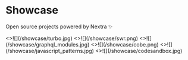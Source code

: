 <h1 className='text-center mt-10 mb-4 text-[2.5rem] font-bold tracking-tight'>Showcase</h1>

<p className="text-center mb-12 text-lg">Open source projects powered by Nextra ✨</p>


<div>
  <Cards num={3}>
    <Card
      image
      arrow
      title="Turbo"
      target="_blank"
      href="https://turbo.build">
      <>![](/showcase/turbo.jpg)</>
    </Card>
    <Card
      image
      arrow
      title="SWR"
      target="_blank"
      href="https://swr.vercel.app">
      <>![](/showcase/swr.png)</>
    </Card>
    <Card
      image
      arrow
      title="GraphQL Modules"
      target="_blank"
      href="https://the-guild.dev/graphql/modules">
      <>![](/showcase/graphql_modules.jpg)</>
    </Card>
    <Card
      image
      arrow
      title="COBE"
      target="_blank"
      href="https://cobe.vercel.app">
      <>![](/showcase/cobe.png)</>
    </Card>
    <Card
      image
      arrow
      title="JavaScript Patterns"
      target="_blank"
      href="https://javascriptpatterns.vercel.app">
      <>![](/showcase/javascript_patterns.jpg)</>
    </Card>
    <Card
      image
      arrow
      title="CodeSandbox"
      target="_blank"
      href="https://codesandbox.io/docs/learn/introduction/overview">
      <>![](/showcase/codesandbox.jpg)</>
    </Card>
  </Cards>
  <style jsx>{`
    div img {
      aspect-ratio: 12/6.3;
      object-fit: cover;
    }
  `}</style>
</div>
